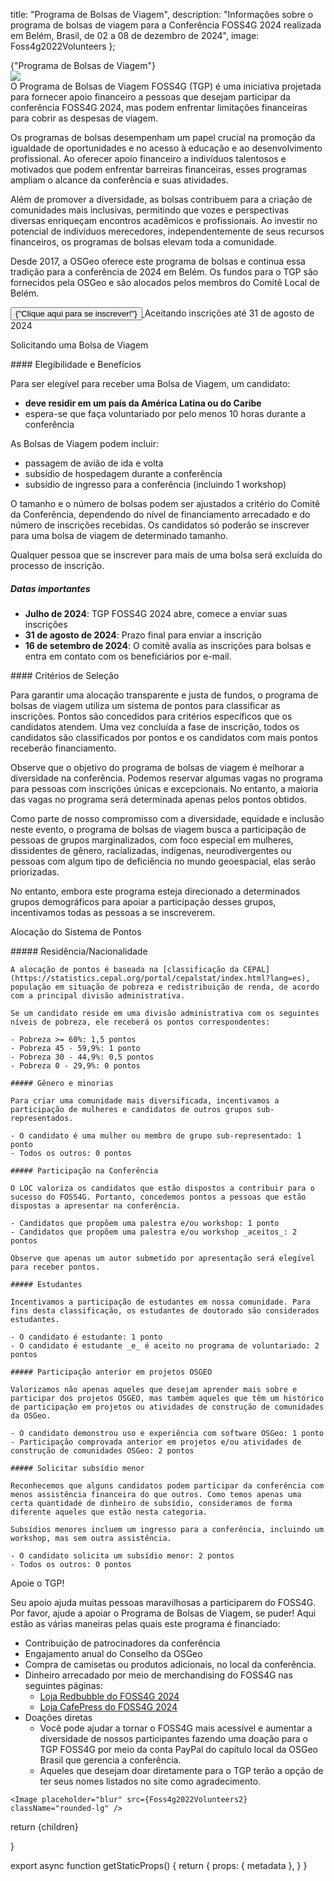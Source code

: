 
  title: "Programa de Bolsas de Viagem",
  description: "Informações sobre o programa de bolsas de viagem para a Conferência FOSS4G 2024 realizada em Belém, Brasil, de 02 a 08 de dezembro de 2024",
  image: Foss4g2022Volunteers
};

<Heading color="red" bubble>
  {"Programa de Bolsas de Viagem"}
</Heading>

<div className="sm:grid sm:grid-cols-2 sm:space-x-4 space-y-4 sm:space-y-0">
  <div className="">
    <Image placeholder="blur" src={Foss4g2022Volunteers} className="rounded-lg" />
  </div>
  <div className="">
    O Programa de Bolsas de Viagem FOSS4G (TGP) é uma iniciativa projetada para fornecer apoio financeiro a pessoas que desejam participar da conferência FOSS4G 2024, mas podem enfrentar limitações financeiras para cobrir as despesas de viagem.

Os programas de bolsas desempenham um papel crucial na promoção da igualdade de oportunidades e no acesso à educação e ao desenvolvimento profissional. Ao oferecer apoio financeiro a indivíduos talentosos e motivados que podem enfrentar barreiras financeiras, esses programas ampliam o alcance da conferência e suas atividades.

Além de promover a diversidade, as bolsas contribuem para a criação de comunidades mais inclusivas, permitindo que vozes e perspectivas diversas enriqueçam encontros acadêmicos e profissionais. Ao investir no potencial de indivíduos merecedores, independentemente de seus recursos financeiros, os programas de bolsas elevam toda a comunidade.

Desde 2017, a OSGeo oferece este programa de bolsas e continua essa tradição para a conferência de 2024 em Belém. Os fundos para o TGP são fornecidos pela OSGeo e são alocados pelos membros do Comitê Local de Belém.

  <div className="flex">
    <a
    href="https://docs.google.com/forms/d/e/1FAIpQLSfHIsCYqDF6VNfZnXhV7pQ1DGM51TwEwxqtBDEwMlYVqzkHYg/viewform?usp=sharing"
    target="_blank"
    className="non-standard"
    >
    <button className=" border-f4g_red text-white bg-f4g_orange border italic rounded-lg py-2 px-3 text-lg font-ubuntu">
      {"Clique aqui para se inscrever!"}
    </button>
    </a>
    <span className="text-f4g_red text-xl font-ubuntu ml-4 font-bold">
    Aceitando inscrições até 31 de agosto de 2024
    </span>
  </div>
  </div>
</div>

<Heading color="orange">Solicitando uma Bolsa de Viagem</Heading>

<div className="sm:grid sm:grid-cols-2 sm:space-x-4 space-y-4 sm:space-y-0">
  <div>
  #### Elegibilidade e Benefícios

  Para ser elegível para receber uma Bolsa de Viagem, um candidato:

  - **deve residir em um país da América Latina ou do Caribe**
  - espera-se que faça voluntariado por pelo menos 10 horas durante a conferência

  As Bolsas de Viagem podem incluir:

  - passagem de avião de ida e volta
  - subsídio de hospedagem durante a conferência
  - subsídio de ingresso para a conferência (incluindo 1 workshop)

  O tamanho e o número de bolsas podem ser ajustados a critério do Comitê da Conferência, dependendo do nível de financiamento arrecadado e do número de inscrições recebidas. Os candidatos só poderão se inscrever para uma bolsa de viagem de determinado tamanho.

  Qualquer pessoa que se inscrever para mais de uma bolsa será excluída do processo de inscrição.

  ##### Datas importantes

  - **Julho de 2024**: TGP FOSS4G 2024 abre, comece a enviar suas inscrições
  - **31 de agosto de 2024**: Prazo final para enviar a inscrição
  - **16 de setembro de 2024**: O comitê avalia as inscrições para bolsas e entra em contato com os beneficiários por e-mail.
</div>
<div>
#### Critérios de Seleção

Para garantir uma alocação transparente e justa de fundos, o programa de bolsas de viagem utiliza um sistema de pontos para classificar as inscrições. Pontos são concedidos para critérios específicos que os candidatos atendem. Uma vez concluída a fase de inscrição, todos os candidatos são classificados por pontos e os candidatos com mais pontos receberão financiamento.

Observe que o objetivo do programa de bolsas de viagem é melhorar a diversidade na conferência. Podemos reservar algumas vagas no programa para pessoas com inscrições únicas e excepcionais. No entanto, a maioria das vagas no programa será determinada apenas pelos pontos obtidos.

Como parte de nosso compromisso com a diversidade, equidade e inclusão neste evento, o programa de bolsas de viagem busca a participação de pessoas de grupos marginalizados, com foco especial em mulheres, dissidentes de gênero, racializadas, indígenas, neurodivergentes ou pessoas com algum tipo de deficiência no mundo geoespacial, elas serão priorizadas.

No entanto, embora este programa esteja direcionado a determinados grupos demográficos para apoiar a participação desses grupos, incentivamos todas as pessoas a se inscreverem.

  </div>
</div>

<Heading color="green">Alocação do Sistema de Pontos</Heading>

<div className="sm:grid sm:grid-cols-2 sm:space-x-4 space-y-4 sm:space-y-0">
  <div>
    ##### Residência/Nacionalidade

    A alocação de pontos é baseada na [classificação da CEPAL](https://statistics.cepal.org/portal/cepalstat/index.html?lang=es), população em situação de pobreza e redistribuição de renda, de acordo com a principal divisão administrativa.

    Se um candidato reside em uma divisão administrativa com os seguintes níveis de pobreza, ele receberá os pontos correspondentes:

    - Pobreza >= 60%: 1,5 pontos
    - Pobreza 45 - 59,9%: 1 ponto
    - Pobreza 30 - 44,9%: 0,5 pontos
    - Pobreza 0 - 29,9%: 0 pontos

    ##### Gênero e minorias

    Para criar uma comunidade mais diversificada, incentivamos a participação de mulheres e candidatos de outros grupos sub-representados.

    - O candidato é uma mulher ou membro de grupo sub-representado: 1 ponto
    - Todos os outros: 0 pontos

    ##### Participação na Conferência

    O LOC valoriza os candidatos que estão dispostos a contribuir para o sucesso do FOSS4G. Portanto, concedemos pontos a pessoas que estão dispostas a apresentar na conferência.

    - Candidatos que propõem uma palestra e/ou workshop: 1 ponto
    - Candidatos que propõem uma palestra e/ou workshop _aceitos_: 2 pontos

    Observe que apenas um autor submetido por apresentação será elegível para receber pontos.

  </div>
  <div>

    ##### Estudantes

    Incentivamos a participação de estudantes em nossa comunidade. Para fins desta classificação, os estudantes de doutorado são considerados estudantes.

    - O candidato é estudante: 1 ponto
    - O candidato é estudante _e_ é aceito no programa de voluntariado: 2 pontos

    ##### Participação anterior em projetos OSGEO

    Valorizamos não apenas aqueles que desejam aprender mais sobre e participar dos projetos OSGEO, mas também aqueles que têm um histórico de participação em projetos ou atividades de construção de comunidades da OSGeo.

    - O candidato demonstrou uso e experiência com software OSGeo: 1 ponto
    - Participação comprovada anterior em projetos e/ou atividades de construção de comunidades OSGeo: 2 pontos

    ##### Solicitar subsídio menor

    Reconhecemos que alguns candidatos podem participar da conferência com menos assistência financeira do que outros. Como temos apenas uma certa quantidade de dinheiro de subsídio, consideramos de forma diferente aqueles que estão nesta categoria.

    Subsídios menores incluem um ingresso para a conferência, incluindo um workshop, mas sem outra assistência.

    - O candidato solicita um subsídio menor: 2 pontos
    - Todos os outros: 0 pontos

  </div>
</div>

<Heading color="blue">Apoie o TGP!</Heading>

<div className="grid sm:grid-cols-2 sm:space-x-4 gap-y-4 sm:space-y-0">
  <div className="order-last sm:order-first">
    Seu apoio ajuda muitas pessoas maravilhosas a participarem do FOSS4G. Por favor, ajude a apoiar o Programa de Bolsas de Viagem, se puder! Aqui estão as várias maneiras pelas quais este programa é financiado:

  - Contribuição de patrocinadores da conferência
  - Engajamento anual do Conselho da OSGeo
  - Compra de camisetas ou produtos adicionais, no local da conferência.
  - Dinheiro arrecadado por meio de merchandising do FOSS4G nas seguintes páginas:
    - [Loja Redbubble do FOSS4G 2024](https://www.redbubble.com/people/FOSS4G2024/)
    - [Loja CafePress do FOSS4G 2024](https://www.cafepress.com/shop/FOSS4G2024)
  - Doações diretas
    - Você pode ajudar a tornar o FOSS4G mais acessível e aumentar a diversidade de nossos participantes fazendo uma doação para o TGP FOSS4G por meio da conta PayPal do capítulo local da OSGeo Brasil que gerencia a conferência.
    - Aqueles que desejam doar diretamente para o TGP terão a opção de ter seus nomes listados no site como agradecimento.

  </div>

  <div>

    <Image placeholder="blur" src={Foss4g2022Volunteers2} className="rounded-lg" />
  </div>
</div>

  return <MdxLayout metadata={metadata}>{children}</MdxLayout>

}

export async function getStaticProps() {
  return {
    props: {
      metadata
    },
  }
}
